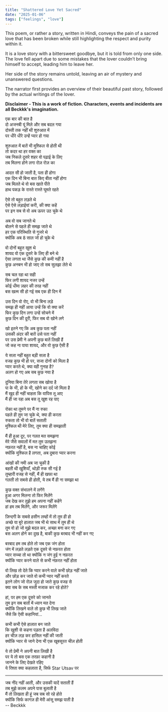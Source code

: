 ```yaml
---
title: "Shattered Love Yet Sacred"
date: "2025-01-06"
tags: ["feelings", "love"]
---
```


This poem, or rather a story, written in Hindi, conveys the pain of a sacred love that has been broken while still highlighting the respect and purity within it.

It is a love story with a bittersweet goodbye, but it is told from only one side. The love fell apart due to some mistakes that the lover couldn’t bring himself to accept, leading him to leave her.

Her side of the story remains untold, leaving an air of mystery and unanswered questions.

The narrator first provides an overview of their beautiful past story, followed by the actual writings of the lover.

**Disclaimer - This is a work of fiction. Characters, events and incidents are all Beckkk's imagination.**

एक बार की बात है  
दो अजनबी यूं मिले और सब बदल गया  
दोस्ती तक नहीं थी शुरुआत में  
पर धीरे धीरे उन्हें प्यार हो गया

शुरुआत में बातें भी मुश्किल से होती थी  
तो कदर था हर वक्त का  
जब निकले दूसरे शहर वो पढ़ाई के लिए  
तब मिलना होने लगा रोज़ रोज़ का

आदत सी हो जाती है, पता ही होगा  
एक दिन भी बिना बात किए बीता नहीं होगा  
जब मिलते थे वो बस खाते पीते  
हाथ पकड़ के रास्ते रास्ते घूमते रहते

ऐसे तो बहुत लड़ते थे  
ऐसे ऐसे लड़ाईयां करी, की क्या कहें  
पर इन सब से वो अब ऊपर उठ चुके थे

अब वो सब जानते थे  
बोलने से पहले ही समझ जाते थे  
हर एक परिस्थिति से गुजरे थे  
क्योंकि अब 8 साल जो हो चुके थे

वो दोनों बहुत खुश थे  
शायद वो एक दूसरे के लिए ही बने थे  
ऐसा लगता था जैसे कुछ की कमी नहीं है  
कुछ अनबन भी हो जाए तो सब सुलझा लेते थे

सब चल रहा था सही  
फिर लगी शायद नजर उन्हें  
कोई धीमा ज़हर की तरह नहीं  
बस खत्म सी हो गई सब एक ही दिन में

उस दिन वो रोए, वो भी बिना लड़े  
समझ ही नहीं आया उन्हें कि वो क्या करें  
फिर कुछ दिन लगा उन्हें सोचने में  
कुछ दिन की दूरी, फिर सब वो खोने लगे

खो इतने गए कि अब कुछ पता नहीं  
उसकी अंदर की बातें उसे पता नहीं  
पर उस प्रेमी ने अपनी कुछ बातें लिखी हैं  
जो कह ना पाया शायद, और वो कुछ ऐसी हैं

ये सज़ा नहीं बहुत बड़ी सज़ा है  
वजह कुछ भी हो पर, सजा दोनों को मिला है  
प्यार करते थे, क्या वही गुनाह है?  
अलग हो गए अब सब कुछ नया है

दुनिया बिना तेरे लगता सब खोया है  
पा के भी, हो के भी, खोने का दर्द जो मिला है  
मैं खुद ही नहीं चाहता कि वापिस तू आए  
मैं ही जा रहा अब बस तू खुश रह पाए

रोका था तुमने पर मैं ना रुका  
पहले ही तुम जा चुके थे, क्या ही करता  
रुकता तो भी वो बातें सताती  
मुश्किल थी मेरे लिए, तुम क्या ही समझाती

मैं ही हुआ दूर, पर गलत मत समझना  
मेरे जैसे सवालों में मत तुम उलझना  
नफ़रत नहीं है, बस ना चाहिए कोई  
क्योंकि मुश्किल है लगता, अब दुबारा प्यार करना

आंखों की नमी अब जा चुकी है  
बहती थी खुशियाँ, थोड़ी रुक सी गई है  
तुम्हारी वजह से नहीं, मैं ही खफा था  
गलती तो सबसे ही होती, ये तब मैं ही ना समझा था

कुछ वक्त संभालने में लगेंगे  
हुआ अगर मिलना तो फिर मिलेंगे  
जब देख कर तुझे हम अपना नहीं कहेंगे  
हां हम तब मिलेंगे, और जरूर मिलेंगे

ज़िन्दगी के सबसे हसीन लम्हों में तो तुम ही हो  
अच्छे या बुरे हालात जब भी थे साथ में तुम ही थे  
तुम वो हो जो मुझे बदल कर, अच्छा बना कर गए  
बस अलग होने का दुख है, बाकी कुछ बरबाद भी नहीं कर गए

बरबाद हम तब होते तो जब एक जंग होता  
जंग में लड़ते लड़ते एक दूसरे से नफ़रत होता  
प्यार सच्चा तो था क्योंकि न जंग हुई न नफ़रत  
क्योंकि प्यार करने वाले से कभी नफ़रत नहीं होता

वो लिख तो देते कि प्यार करने वाले कभी छोड़ नहीं जाते  
और छोड़ कर जाते वो कभी प्यार नहीं करते  
इतने लोग जो रोज़ जुदा हो जाते कुछ वजह से  
क्या सब के सब मस्ती मजाक कर रहे होते?

हां, पर हम एक दूसरे को जानते  
तुम इन सब बातों में ध्यान मत देना  
क्योंकि लिखने वाले तो कुछ भी लिख जाते  
जैसे कि ऐसी कहानियां...

कभी कभी ऐसे हालात बन जाते  
कि खुशी से कहना पड़ता है अलविदा  
हर चीज़ लड़ कर हासिल नहीं की जाती  
क्योंकि प्यार से जाने देना भी एक खूबसूरत चीज़ होती

ये तो प्रेमी ने अपनी बात लिखी है  
पर ये तो बस एक तरफ़ा कहानी है  
जानने के लिए देखते रहिए  
ये रिश्ता क्या कहलाता है, सिर्फ Star Utsav पर

---

जब नींद नहीं आती, और उसकी यादें सताती हैं  
तब मुझे कलम अपने पास बुलाती है  
मैं तो लिखता ही हूं जब सब सो रहे होते  
क्योंकि सिर्फ कागज़ ही मेरी आंसू समझ पाती है  
-- Beckkk
